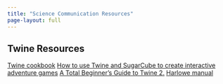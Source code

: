 ```yaml
---
title: "Science Communication Resources"
page-layout: full
---
```


## Twine Resources 

[Twine cookbook](https://twinery.org/cookbook/index.html)
[How to use Twine and SugarCube to create interactive adventure games](https://opensource.com/article/18/2/twine-gaming)
[A Total Beginner’s Guide to Twine 2.](http://www.adamhammond.com/twineguide/)
[Harlowe manual](https://twine2.neocities.org/)

